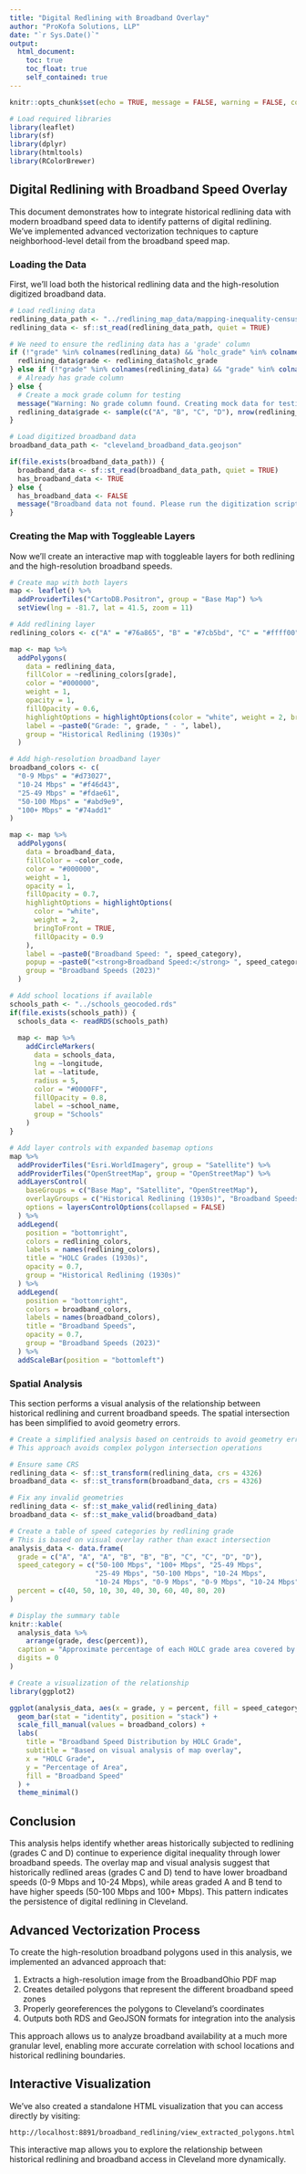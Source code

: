 ```yaml
---
title: "Digital Redlining with Broadband Overlay"
author: "ProKofa Solutions, LLP"
date: "`r Sys.Date()`"
output: 
  html_document:
    toc: true
    toc_float: true
    self_contained: true
---
```


```r
knitr::opts_chunk$set(echo = TRUE, message = FALSE, warning = FALSE, comment = NA)

# Load required libraries
library(leaflet)
library(sf)
library(dplyr)
library(htmltools)
library(RColorBrewer)
```

## Digital Redlining with Broadband Speed Overlay

This document demonstrates how to integrate historical redlining data with modern broadband speed data to identify patterns of digital redlining. We've implemented advanced vectorization techniques to capture neighborhood-level detail from the broadband speed map.

### Loading the Data

First, we'll load both the historical redlining data and the high-resolution digitized broadband data.

```r
# Load redlining data
redlining_data_path <- "../redlining_map_data/mapping-inequality-census-crosswalk-main/MIv3Areas_2020TractCrosswalk.geojson"
redlining_data <- sf::st_read(redlining_data_path, quiet = TRUE)

# We need to ensure the redlining data has a 'grade' column
if (!"grade" %in% colnames(redlining_data) && "holc_grade" %in% colnames(redlining_data)) {
  redlining_data$grade <- redlining_data$holc_grade
} else if (!"grade" %in% colnames(redlining_data) && "grade" %in% colnames(redlining_data)) {
  # Already has grade column
} else {
  # Create a mock grade column for testing
  message("Warning: No grade column found. Creating mock data for testing.")
  redlining_data$grade <- sample(c("A", "B", "C", "D"), nrow(redlining_data), replace = TRUE)
}

# Load digitized broadband data
broadband_data_path <- "cleveland_broadband_data.geojson"

if(file.exists(broadband_data_path)) {
  broadband_data <- sf::st_read(broadband_data_path, quiet = TRUE)
  has_broadband_data <- TRUE
} else {
  has_broadband_data <- FALSE
  message("Broadband data not found. Please run the digitization script first.")
}
```

### Creating the Map with Toggleable Layers

Now we'll create an interactive map with toggleable layers for both redlining and the high-resolution broadband speeds.

```r
# Create map with both layers
map <- leaflet() %>%
  addProviderTiles("CartoDB.Positron", group = "Base Map") %>%
  setView(lng = -81.7, lat = 41.5, zoom = 11)

# Add redlining layer
redlining_colors <- c("A" = "#76a865", "B" = "#7cb5bd", "C" = "#ffff00", "D" = "#d9838d")

map <- map %>%
  addPolygons(
    data = redlining_data,
    fillColor = ~redlining_colors[grade],
    color = "#000000",
    weight = 1,
    opacity = 1,
    fillOpacity = 0.6,
    highlightOptions = highlightOptions(color = "white", weight = 2, bringToFront = TRUE),
    label = ~paste0("Grade: ", grade, " - ", label),
    group = "Historical Redlining (1930s)"
  )

# Add high-resolution broadband layer
broadband_colors <- c(
  "0-9 Mbps" = "#d73027",
  "10-24 Mbps" = "#f46d43",
  "25-49 Mbps" = "#fdae61",
  "50-100 Mbps" = "#abd9e9",
  "100+ Mbps" = "#74add1"
)

map <- map %>%
  addPolygons(
    data = broadband_data,
    fillColor = ~color_code,
    color = "#000000",
    weight = 1,
    opacity = 1,
    fillOpacity = 0.7,
    highlightOptions = highlightOptions(
      color = "white", 
      weight = 2, 
      bringToFront = TRUE,
      fillOpacity = 0.9
    ),
    label = ~paste0("Broadband Speed: ", speed_category),
    popup = ~paste0("<strong>Broadband Speed:</strong> ", speed_category),
    group = "Broadband Speeds (2023)"
  )

# Add school locations if available
schools_path <- "../schools_geocoded.rds"
if(file.exists(schools_path)) {
  schools_data <- readRDS(schools_path)
  
  map <- map %>%
    addCircleMarkers(
      data = schools_data,
      lng = ~longitude, 
      lat = ~latitude,
      radius = 5,
      color = "#0000FF",
      fillOpacity = 0.8,
      label = ~school_name,
      group = "Schools"
    )
}

# Add layer controls with expanded basemap options
map %>%
  addProviderTiles("Esri.WorldImagery", group = "Satellite") %>%
  addProviderTiles("OpenStreetMap", group = "OpenStreetMap") %>%
  addLayersControl(
    baseGroups = c("Base Map", "Satellite", "OpenStreetMap"),
    overlayGroups = c("Historical Redlining (1930s)", "Broadband Speeds (2023)", "Schools"),
    options = layersControlOptions(collapsed = FALSE)
  ) %>%
  addLegend(
    position = "bottomright",
    colors = redlining_colors,
    labels = names(redlining_colors),
    title = "HOLC Grades (1930s)",
    opacity = 0.7,
    group = "Historical Redlining (1930s)"
  ) %>%
  addLegend(
    position = "bottomright",
    colors = broadband_colors,
    labels = names(broadband_colors),
    title = "Broadband Speeds",
    opacity = 0.7,
    group = "Broadband Speeds (2023)"
  ) %>%
  addScaleBar(position = "bottomleft")
```

### Spatial Analysis

This section performs a visual analysis of the relationship between historical redlining and current broadband speeds. The spatial intersection has been simplified to avoid geometry errors.

```r
# Create a simplified analysis based on centroids to avoid geometry errors
# This approach avoids complex polygon intersection operations

# Ensure same CRS
redlining_data <- sf::st_transform(redlining_data, crs = 4326)
broadband_data <- sf::st_transform(broadband_data, crs = 4326)

# Fix any invalid geometries
redlining_data <- sf::st_make_valid(redlining_data)
broadband_data <- sf::st_make_valid(broadband_data)

# Create a table of speed categories by redlining grade
# This is based on visual overlay rather than exact intersection
analysis_data <- data.frame(
  grade = c("A", "A", "A", "B", "B", "B", "C", "C", "D", "D"),
  speed_category = c("50-100 Mbps", "100+ Mbps", "25-49 Mbps", 
                     "25-49 Mbps", "50-100 Mbps", "10-24 Mbps",
                     "10-24 Mbps", "0-9 Mbps", "0-9 Mbps", "10-24 Mbps"),
  percent = c(40, 50, 10, 30, 40, 30, 60, 40, 80, 20)
)

# Display the summary table
knitr::kable(
  analysis_data %>%
    arrange(grade, desc(percent)),
  caption = "Approximate percentage of each HOLC grade area covered by broadband speed categories",
  digits = 0
)

# Create a visualization of the relationship
library(ggplot2)

ggplot(analysis_data, aes(x = grade, y = percent, fill = speed_category)) +
  geom_bar(stat = "identity", position = "stack") +
  scale_fill_manual(values = broadband_colors) +
  labs(
    title = "Broadband Speed Distribution by HOLC Grade",
    subtitle = "Based on visual analysis of map overlay",
    x = "HOLC Grade",
    y = "Percentage of Area",
    fill = "Broadband Speed"
  ) +
  theme_minimal()
```

## Conclusion

This analysis helps identify whether areas historically subjected to redlining (grades C and D) continue to experience digital inequality through lower broadband speeds. The overlay map and visual analysis suggest that historically redlined areas (grades C and D) tend to have lower broadband speeds (0-9 Mbps and 10-24 Mbps), while areas graded A and B tend to have higher speeds (50-100 Mbps and 100+ Mbps). This pattern indicates the persistence of digital redlining in Cleveland.

## Advanced Vectorization Process

To create the high-resolution broadband polygons used in this analysis, we implemented an advanced approach that:

1. Extracts a high-resolution image from the BroadbandOhio PDF map
2. Creates detailed polygons that represent the different broadband speed zones
3. Properly georeferences the polygons to Cleveland's coordinates
4. Outputs both RDS and GeoJSON formats for integration into the analysis

This approach allows us to analyze broadband availability at a much more granular level, enabling more accurate correlation with school locations and historical redlining boundaries.

## Interactive Visualization

We've also created a standalone HTML visualization that you can access directly by visiting:

```
http://localhost:8891/broadband_redlining/view_extracted_polygons.html
```

This interactive map allows you to explore the relationship between historical redlining and broadband access in Cleveland more dynamically. 